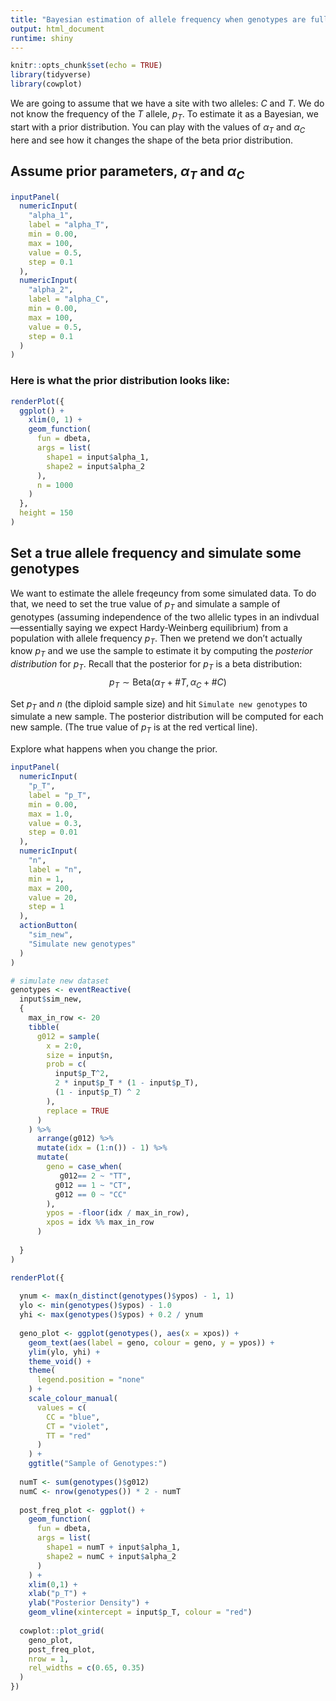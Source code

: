 ```yaml
---
title: "Bayesian estimation of allele frequency when genotypes are fully observed"
output: html_document
runtime: shiny
---
```


```r
knitr::opts_chunk$set(echo = TRUE)
library(tidyverse)
library(cowplot)
```

We are going to assume that we have a site with two alleles: $C$ and $T$.
We do not know the frequency of the $T$ allele, $p_T$.  To estimate it
as a Bayesian, we start with a prior distribution.  You can play with the
values of $\alpha_T$ and $\alpha_C$ here and see how it changes the shape of the
beta prior distribution.

## Assume prior parameters, $\alpha_T$ and $\alpha_C$

```r
inputPanel(
  numericInput(
    "alpha_1", 
    label = "alpha_T",
    min = 0.00, 
    max = 100, 
    value = 0.5,
    step = 0.1
  ),
  numericInput(
    "alpha_2", 
    label = "alpha_C",
    min = 0.00, 
    max = 100, 
    value = 0.5,
    step = 0.1
  )
)
```

### Here is what the prior distribution looks like:

```r
renderPlot({
  ggplot() +
    xlim(0, 1) +
    geom_function(
      fun = dbeta,
      args = list(
        shape1 = input$alpha_1,
        shape2 = input$alpha_2
      ),
      n = 1000
    )
  }, 
  height = 150 
)
```


## Set a true allele frequency and simulate some genotypes

We want to estimate the allele freqeuncy from some simulated data.  To
do that, we need to set the true value of $p_T$ and simulate a sample
of genotypes (assuming independence of the two allelic types in an indivdual---essentially
saying we expect Hardy-Weinberg equilibrium) from a population with allele frequency $p_T$. 
Then we pretend we don't actually know $p_T$ and we use the sample to estimate it
by computing the _posterior distribution_ for $p_T$. Recall that the posterior for $p_T$
is a beta distribution: 
$$
p_T \sim \mathrm{Beta}(\alpha_T + \#T, \alpha_C + \#C)
$$

Set $p_T$ and $n$ (the diploid sample size) and hit `Simulate new genotypes` to
simulate a new sample.  The posterior distribution will be computed for each new
sample. (The true value of $p_T$ is at the red vertical line).

Explore what happens when you change the prior.
```r
inputPanel(
  numericInput(
    "p_T", 
    label = "p_T",
    min = 0.00, 
    max = 1.0, 
    value = 0.3,
    step = 0.01
  ),
  numericInput(
    "n", 
    label = "n",
    min = 1, 
    max = 200, 
    value = 20,
    step = 1
  ),
  actionButton(
    "sim_new", 
    "Simulate new genotypes"
  )
)

# simulate new dataset 
genotypes <- eventReactive(
  input$sim_new,
  {
    max_in_row <- 20
    tibble(
      g012 = sample(
        x = 2:0,
        size = input$n,
        prob = c(
          input$p_T^2,
          2 * input$p_T * (1 - input$p_T), 
          (1 - input$p_T) ^ 2
        ),
        replace = TRUE
      )
    ) %>%
      arrange(g012) %>%
      mutate(idx = (1:n()) - 1) %>%
      mutate(
        geno = case_when(
           g012== 2 ~ "TT",
          g012 == 1 ~ "CT",
          g012 == 0 ~ "CC"
        ),
        ypos = -floor(idx / max_in_row),
        xpos = idx %% max_in_row
      )
      
  }
)

renderPlot({
  
  ynum <- max(n_distinct(genotypes()$ypos) - 1, 1)
  ylo <- min(genotypes()$ypos) - 1.0
  yhi <- max(genotypes()$ypos) + 0.2 / ynum
  
  geno_plot <- ggplot(genotypes(), aes(x = xpos)) +
    geom_text(aes(label = geno, colour = geno, y = ypos)) +
    ylim(ylo, yhi) +
    theme_void() +
    theme(
      legend.position = "none"
    ) +
    scale_colour_manual(
      values = c(
        CC = "blue",
        CT = "violet",
        TT = "red"
      )
    ) +
    ggtitle("Sample of Genotypes:")
  
  numT <- sum(genotypes()$g012)
  numC <- nrow(genotypes()) * 2 - numT
  
  post_freq_plot <- ggplot() +
    geom_function(
      fun = dbeta,
      args = list(
        shape1 = numT + input$alpha_1,
        shape2 = numC + input$alpha_2
      )
    ) +
    xlim(0,1) +
    xlab("p_T") +
    ylab("Posterior Density") +
    geom_vline(xintercept = input$p_T, colour = "red")
  
  cowplot::plot_grid(
    geno_plot,
    post_freq_plot,
    nrow = 1,
    rel_widths = c(0.65, 0.35)
  )
})
```

